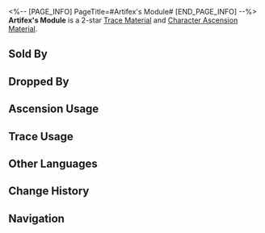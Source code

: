 <%-- [PAGE_INFO]
PageTitle=#Artifex's Module#
[END_PAGE_INFO] --%>
{{Item Infobox
|id          = 113011
|image       = Item Artifex's Module.png
|type        = Trace Material
|type2       = Character Ascension Material
|invCategory = Upgrade Materials
|rarity      = 2
|effect      = 
|description = Components used in Xianzhou's ingenium creations. Crude material used for enhancement.
|source1     = [[Entranced Ingenia]]
|source2     = [[Simulated Universe]] enemies
|source3     = [[Assignment]] rewards
|source4     = [[Embers Exchange]]
|source5     = [[Omni-Synthesizer]] &mdash; Material Exchange
|source6     = [[Calyx (Golden)]]
}}
{{Description|The foundation of Xianzhou's ingenium technology. The smallest constituent of all machine parts. Breaking it apart would be akin to destroying the cellular structure of a living being.<br /><br />''"The Intelligentsia Guild put up a bounty of two million credits for technical plans that can flawlessly disassemble Xianzhou mechanical puppets."''<br />''"If you know Screwllum, then these two millions are basically yours to take..."''}}
'''Artifex's Module''' is a 2-star [[Trace Material]] and [[Character Ascension Material]].

==Sold By==
{{Shop Availability}}

==Dropped By==
{{Dropped By}}

==Ascension Usage==
{{Ascension Usage}}

==Trace Usage==
{{Trace Usage}}

==Other Languages==
{{Other Languages
|en   = Artifex's Module
|zhs  = 工造机杼
|zht  = 工造機杼
|ja   = 工造機関
|ko   = 공조 기계 부품
|es   = Componente artificial mecánico
|fr   = Module artisanal
|ru   = Искусственный механический компонент
|th   = Artifex's Module
|vi   = Linh Kiện Cơ Khí Nhân Tạo
|de   = Mechanisches Bauteil
|id   = Artifex's Module
|pt   = Módulo de Artífice
}}

==Change History==
{{Change History|1.0}}

==Navigation==
{{Upgrade Material Navbox}}